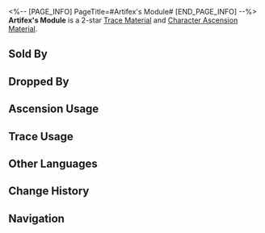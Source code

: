 <%-- [PAGE_INFO]
PageTitle=#Artifex's Module#
[END_PAGE_INFO] --%>
{{Item Infobox
|id          = 113011
|image       = Item Artifex's Module.png
|type        = Trace Material
|type2       = Character Ascension Material
|invCategory = Upgrade Materials
|rarity      = 2
|effect      = 
|description = Components used in Xianzhou's ingenium creations. Crude material used for enhancement.
|source1     = [[Entranced Ingenia]]
|source2     = [[Simulated Universe]] enemies
|source3     = [[Assignment]] rewards
|source4     = [[Embers Exchange]]
|source5     = [[Omni-Synthesizer]] &mdash; Material Exchange
|source6     = [[Calyx (Golden)]]
}}
{{Description|The foundation of Xianzhou's ingenium technology. The smallest constituent of all machine parts. Breaking it apart would be akin to destroying the cellular structure of a living being.<br /><br />''"The Intelligentsia Guild put up a bounty of two million credits for technical plans that can flawlessly disassemble Xianzhou mechanical puppets."''<br />''"If you know Screwllum, then these two millions are basically yours to take..."''}}
'''Artifex's Module''' is a 2-star [[Trace Material]] and [[Character Ascension Material]].

==Sold By==
{{Shop Availability}}

==Dropped By==
{{Dropped By}}

==Ascension Usage==
{{Ascension Usage}}

==Trace Usage==
{{Trace Usage}}

==Other Languages==
{{Other Languages
|en   = Artifex's Module
|zhs  = 工造机杼
|zht  = 工造機杼
|ja   = 工造機関
|ko   = 공조 기계 부품
|es   = Componente artificial mecánico
|fr   = Module artisanal
|ru   = Искусственный механический компонент
|th   = Artifex's Module
|vi   = Linh Kiện Cơ Khí Nhân Tạo
|de   = Mechanisches Bauteil
|id   = Artifex's Module
|pt   = Módulo de Artífice
}}

==Change History==
{{Change History|1.0}}

==Navigation==
{{Upgrade Material Navbox}}